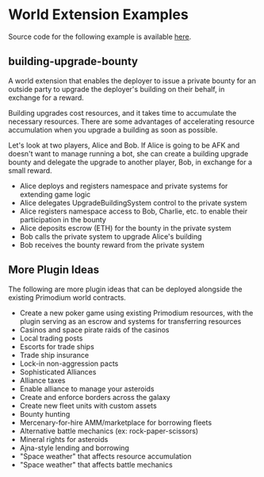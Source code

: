# World Extension Examples

Source code for the following example is available [here](https://github.com/primodiumxyz/developers/tree/main/examples/).

## building-upgrade-bounty

A world extension that enables the deployer to issue a private bounty for an outside party
to upgrade the deployer's building on their behalf, in exchange for a reward.

Building upgrades cost resources, and it takes time to accumulate the necessary resources.
There are some advantages of accelerating resource accumulation when you upgrade a building as soon as possible.

Let's look at two players, Alice and Bob. If Alice is going to be AFK and doesn't want to manage running a bot, she can create a building upgrade bounty and delegate the upgrade to another player, Bob, in exchange for a small reward.

- Alice deploys and registers namespace and private systems for extending game logic
- Alice delegates UpgradeBuildingSystem control to the private system
- Alice registers namespace access to Bob, Charlie, etc. to enable their participation in the bounty
- Alice deposits escrow (ETH) for the bounty in the private system
- Bob calls the private system to upgrade Alice's building
- Bob receives the bounty reward from the private system

## More Plugin Ideas

The following are more plugin ideas that can be deployed alongside the existing Primodium world contracts.

- Create a new poker game using existing Primodium resources, with the plugin serving as an escrow and systems for transferring resources
- Casinos and space pirate raids of the casinos
- Local trading posts
- Escorts for trade ships
- Trade ship insurance
- Lock-in non-aggression pacts
- Sophisticated Alliances
- Alliance taxes
- Enable alliance to manage your asteroids
- Create and enforce borders across the galaxy
- Create new fleet units with custom assets
- Bounty hunting
- Mercenary-for-hire AMM/marketplace for borrowing fleets
- Alternative battle mechanics (ex: rock-paper-scissors)
- Mineral rights for asteroids
- Ajna-style lending and borrowing
- "Space weather" that affects resource accumulation
- "Space weather" that affects battle mechanics
